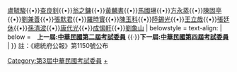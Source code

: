 {{Navbox
| name = 中華民國第三屆考試委員
| title = {{flagicon|ROC}} [[中華民國|{{fontcolor|white|中華民國}}]][[第三屆考試委員|{{fontcolor|white|第三屆考試委員}}]]
| titlestyle = background:#0c1c8c; color:#ffffff
| image = [[File:ROC_Examination_Yuan_Seal.svg|100px]]
| style = width:100%;
| state = {{{state<includeonly>|collapsed</includeonly>}}}
| selected=

| above = [[考試院院長|院長]]：[[莫德惠]]／[[考試院副院長|副院長]]：[[程天放]]

| group1 = 1960年8月17日公布（19）
| abbr1 =  
| list1 =[[楊亮功]]{{•}}[[盧毓駿]]{{•}}[[查良釗]]{{•}}[[翁之鏞]]{{•}}[[黃麟書]]{{•}}[[馬國琳]]{{•}}[[方永蒸]]{{•}}[[陳固亭]]{{•}}[[劉兼善]]{{•}}[[張默君]]{{•}}[[羅時實]]{{•}}[[陳玉科]]{{•}}[[陸錫光]]{{•}}[[王立哉]]{{•}}[[張廷休]]{{•}}[[孫清波]]{{•}}[[康代光]]{{•}}[[成惕軒]]{{•}}[[劉象山]]
| belowstyle = text-align:
| below =　'''上一屆:[[Template:中華民國第二屆考試委員|中華民國第二屆考試委員]]''' {{·}}'''下一屆:[[Template:中華民國第四屆考試委員|中華民國第四屆考試委員]]'''
| }}
[[Category:第3屆中華民國考試委員]]
<noinclude>
註：《總統府公報》第1150號公布
[[Category:考試委員|+]]
</noinclude>